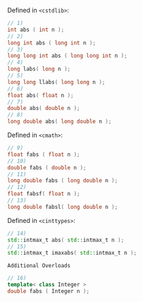 Defined in `<cstdlib>`:

```cpp
// 1)
int abs ( int n );
// 2)
long int abs ( long int n );
// 3)
long long int abs ( long long int n );
// 4)
long labs( long n );
// 5)
long long llabs( long long n );
// 6)
float abs( float n );
// 7)
double abs( double n );
// 8)
long double abs( long double n );
```

Defined in `<cmath>`:

```cpp
// 9)
float fabs ( float n );
// 10)
double fabs ( double n );
// 11)
long double fabs ( long double n );
// 12)
float fabsf( float n );
// 13)
long double fabsl( long double n );
```


Defined in `<cinttypes>`:

```cpp
// 14)
std::intmax_t abs( std::intmax_t n );
// 15)
std::intmax_t imaxabs( std::intmax_t n );
```

`Additional Overloads`

```cpp
// 16)
template< class Integer >
double fabs ( Integer n );
```

